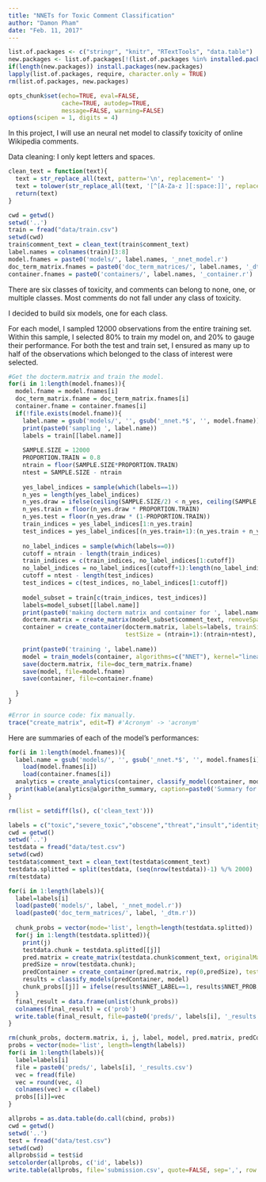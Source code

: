 ```yaml
---
title: "NNETs for Toxic Comment Classification"
author: "Damon Pham"
date: "Feb. 11, 2017"
---
```


```r
list.of.packages <- c("stringr", "knitr", "RTextTools", "data.table")
new.packages <- list.of.packages[!(list.of.packages %in% installed.packages()[,"Package"])]
if(length(new.packages)) install.packages(new.packages)
lapply(list.of.packages, require, character.only = TRUE)
rm(list.of.packages, new.packages)

opts_chunk$set(echo=TRUE, eval=FALSE,
               cache=TRUE, autodep=TRUE,
               message=FALSE, warning=FALSE)
options(scipen = 1, digits = 4)
```

In this project, I will use an neural net model to classify toxicity of online Wikipedia comments.

Data cleaning: I only kept letters and spaces.

```r
clean_text = function(text){
  text = str_replace_all(text, pattern='\n', replacement=' ')
  text = tolower(str_replace_all(text, '[^[A-Za-z ][:space:]]', replacement=' '))
  return(text)
}
```

```r
cwd = getwd()
setwd('..')
train = fread("data/train.csv")
setwd(cwd)
train$comment_text = clean_text(train$comment_text)
label.names = colnames(train)[3:8]
model.fnames = paste0('models/', label.names, '_nnet_model.r')
doc_term_matrix.fnames = paste0('doc_term_matrices/', label.names, '_dtm.r')
container.fnames = paste0('containers/', label.names, '_container.r')
```

There are six classes of toxicity, and comments can belong to none, one, or multiple classes. Most comments do not fall under any class of toxicity. 

I decided to build six models, one for each class.

For each model, I sampled 12000 observations from the entire training set. Within this sample, I selected 80% to train my model on, and 20% to gauge their performance. For both the test and train set, I ensured as many up to half of the observations which belonged to the class of interest were selected.

```r
#Get the docterm.matrix and train the model.
for(i in 1:length(model.fnames)){
  model.fname = model.fnames[i]
  doc_term_matrix.fname = doc_term_matrix.fnames[i]
  container.fname = container.fnames[i]
  if(!file.exists(model.fname)){
    label.name = gsub('models/', '', gsub('_nnet.*$', '', model.fname))
    print(paste0('sampling ', label.name))
    labels = train[[label.name]]
    
    SAMPLE.SIZE = 12000
    PROPORTION.TRAIN = 0.8
    ntrain = floor(SAMPLE.SIZE*PROPORTION.TRAIN)
    ntest = SAMPLE.SIZE - ntrain
    
    yes_label_indices = sample(which(labels==1))
    n_yes = length(yes_label_indices)
    n_yes.draw = ifelse(ceiling(SAMPLE.SIZE/2) < n_yes, ceiling(SAMPLE.SIZE/2), n_yes)
    n_yes.train = floor(n_yes.draw * PROPORTION.TRAIN)
    n_yes.test = floor(n_yes.draw * (1-PROPORTION.TRAIN))
    train_indices = yes_label_indices[1:n_yes.train]
    test_indices = yes_label_indices[(n_yes.train+1):(n_yes.train + n_yes.test)]
    
    no_label_indices = sample(which(labels==0))
    cutoff = ntrain - length(train_indices)
    train_indices = c(train_indices, no_label_indices[1:cutoff])
    no_label_indices = no_label_indices[(cutoff+1):length(no_label_indices)]
    cutoff = ntest - length(test_indices)
    test_indices = c(test_indices, no_label_indices[1:cutoff])
    
    model_subset = train[c(train_indices, test_indices)]
    labels=model_subset[[label.name]]
    print(paste0('making docterm matrix and container for ', label.name))
    docterm.matrix = create_matrix(model_subset$comment_text, removeSparseTerms=.999)
    container = create_container(docterm.matrix, labels=labels, trainSize = 1:ntrain, 
                                 testSize = (ntrain+1):(ntrain+ntest), virgin=FALSE)
    
    print(paste0('training ', label.name))
    model = train_models(container, algorithms=c("NNET"), kernel="linear", cost=1)
    save(docterm.matrix, file=doc_term_matrix.fname)
    save(model, file=model.fname)
    save(container, file=container.fname)
    
  }
}
```

```r
#Error in source code: fix manually.
trace("create_matrix", edit=T) #'Acronym' -> 'acronym'
```

Here are summaries of each of the model's performances:

```r
for(i in 1:length(model.fnames)){
  label.name = gsub('models/', '', gsub('_nnet.*$', '', model.fnames[i]))
	load(model.fnames[i])
	load(container.fnames[i])
  analytics = create_analytics(container, classify_model(container, model$NNET))
  print(kable(analytics@algorithm_summary, caption=paste0('Summary for ', label.name)))
}
```

```r
rm(list = setdiff(ls(), c('clean_text'))) 
```

```r
labels = c("toxic","severe_toxic","obscene","threat","insult","identity_hate")
cwd = getwd()
setwd('..')
testdata = fread("data/test.csv")
setwd(cwd)
testdata$comment_text = clean_text(testdata$comment_text)
testdata.splitted = split(testdata, (seq(nrow(testdata))-1) %/% 2000) 
rm(testdata)

for(i in 1:length(labels)){
  label=labels[i]
  load(paste0('models/', label, '_nnet_model.r'))
  load(paste0('doc_term_matrices/', label, '_dtm.r'))
  
  chunk_probs = vector(mode='list', length=length(testdata.splitted))
  for(j in 1:length(testdata.splitted)){
    print(j)
    testdata.chunk = testdata.splitted[[j]]
    pred.matrix = create_matrix(testdata.chunk$comment_text, originalMatrix=docterm.matrix)
    predSize = nrow(testdata.chunk);
    predContainer = create_container(pred.matrix, rep(0,predSize), testSize=1:predSize, virgin=FALSE)
    results = classify_models(predContainer, model)
    chunk_probs[[j]] = ifelse(results$NNET_LABEL==1, results$NNET_PROB, 1-results$NNET_PROB)
  }
  final_result = data.frame(unlist(chunk_probs))
  colnames(final_result) = c('prob')
  write.table(final_result, file=paste0('preds/', labels[i], '_results.csv'), quote=FALSE, sep=',', row.names=FALSE)
}
```

```r

rm(chunk_probs, docterm.matrix, i, j, label, model, pred.matrix, predContainer, predSize, testdata.splitted)
probs = vector(mode='list', length=length(labels))
for(i in 1:length(labels)){
  label=labels[i]
  file = paste0('preds/', labels[i], '_results.csv')
  vec = fread(file)
  vec = round(vec, 4)
  colnames(vec) = c(label)
  probs[[i]]=vec
}

allprobs = as.data.table(do.call(cbind, probs))
cwd = getwd()
setwd('..')
test = fread("data/test.csv")
setwd(cwd)
allprobs$id = test$id
setcolorder(allprobs, c('id', labels))
write.table(allprobs, file='submission.csv', quote=FALSE, sep=',', row.names=FALSE)
```


